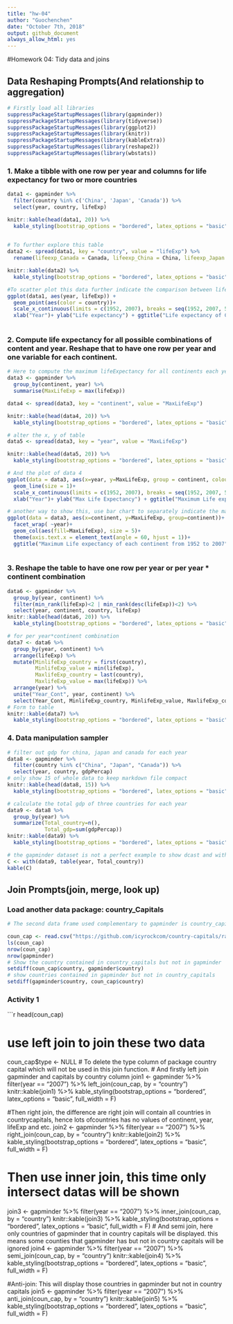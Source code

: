 ```yaml
---
title: "hw-04"
author: "Guochenchen"
date: "October 7th, 2018"
output: github_document
always_allow_html: yes
---
```



#Homework 04: Tidy data and joins

## Data Reshaping Prompts(And relationship to aggregation)

```r
# Firstly load all libraries
suppressPackageStartupMessages(library(gapminder))
suppressPackageStartupMessages(library(tidyverse))
suppressPackageStartupMessages(library(ggplot2))
suppressPackageStartupMessages(library(knitr))
suppressPackageStartupMessages(library(kableExtra))
suppressPackageStartupMessages(library(reshape2))
suppressPackageStartupMessages(library(wbstats))

```
### 1. Make a tibble with one row per year and columns for life expectancy for two or more countries
```r
data1 <- gapminder %>% 
  filter(country %in% c('China', 'Japan', 'Canada')) %>% 
  select(year, country, lifeExp)

knitr::kable(head(data1, 20)) %>% 
  kable_styling(bootstrap_options = "bordered", latex_options = "basic", full_width = F)
  

# To further explore this table
data2 <- spread(data1, key = "country", value = "lifeExp") %>% 
  rename(lifeexp_Canada = Canada, lifeexp_China = China, lifeexp_Japan = Japan)

knitr::kable(data2) %>% 
  kable_styling(bootstrap_options = "bordered", latex_options = "basic", full_width = F)

#To scatter plot this data further indicate the comparison between lifeexp of these three countries
ggplot(data1, aes(year, lifeExp)) +
  geom_point(aes(color = country))+
  scale_x_continuous(limits = c(1952, 2007), breaks = seq(1952, 2007, 5))+
  xlab("Year")+ ylab("Life expectancy") + ggtitle("Life expectancy of Canada, China and Japan")
  
```

### 2. Compute life expectancy for all possible combinations of content and year. Reshape that to have one row per year and one variable for each continent.
```r
# Here to compute the maximum lifeExpectancy for all continents each year
data3 <- gapminder %>% 
  group_by(continent, year) %>% 
  summarise(MaxLifeExp = max(lifeExp))

data4 <- spread(data3, key = "continent", value = "MaxLifeExp")

knitr::kable(head(data4, 20)) %>% 
  kable_styling(bootstrap_options = "bordered", latex_options = "basic", full_width = F)

# alter the x, y of table 
data5 <- spread(data3, key = "year", value = "MaxLifeExp")

knitr::kable(head(data5, 20)) %>% 
  kable_styling(bootstrap_options = "bordered", latex_options = "basic", full_width = F)

# And the plot of data 4
ggplot(data = data3, aes(x=year, y=MaxLifeExp, group = continent, colour = continent))+
  geom_line(size = 1)+
  scale_x_continuous(limits = c(1952, 2007), breaks = seq(1952, 2007, 5))+
  xlab("Year")+ ylab("Max Life Expectancy") + ggtitle("Maximum Life expectancy tendency of each continent from 1952 to 2007")

# another way to show this, use bar chart to separately indicate the maximum lifeexpectancy of each continent
ggplot(data = data3, aes(x=continent, y=MaxLifeExp, group=continent))+
  facet_wrap( ~year)+
  geom_col(aes(fill=MaxLifeExp), size = 5)+
  theme(axis.text.x = element_text(angle = 60, hjust = 1))+
  ggtitle("Maximum Life expectancy of each continent from 1952 to 2007")
  
```
### 3. Reshape the table to have one row per year or per year * continent combination
```r
data6 <- gapminder %>% 
  group_by(year, continent) %>% 
  filter(min_rank(lifeExp)<2 | min_rank(desc(lifeExp))<2) %>% 
  select(year, continent, country, lifeExp)
knitr::kable(head(data6, 20)) %>% 
  kable_styling(bootstrap_options = "bordered", latex_options = "basic", full_width = F)

# for per year*continent combination
data7 <- data6 %>% 
  group_by(year, continent) %>% 
  arrange(lifeExp) %>% 
  mutate(MinlifeExp_country = first(country), 
         MinlifeExp_value = min(lifeExp),
         MaxlifeExp_country = last(country),
         MaxlifeExp_value = max(lifeExp)) %>% 
  arrange(year) %>% 
  unite("Year_Cont", year, continent) %>% 
  select(Year_Cont, MinlifeExp_country, MinlifeExp_value, MaxlifeExp_country, MaxlifeExp_value)
# Form to table
knitr::kable(data7) %>% 
  kable_styling(bootstrap_options = "bordered", latex_options = "basic", full_width = F)
```
### 4. Data manipulation sampler
```r
# filter out gdp for china, japan and canada for each year
data8 <- gapminder %>% 
  filter(country %in% c("China", "Japan", "Canada")) %>% 
  select(year, country, gdpPercap)
# only show 15 of whole data to keep markdown file compact
knitr::kable(head(data8, 15)) %>% 
  kable_styling(bootstrap_options = "bordered", latex_options = "basic", full_width = F)

# calculate the total gdp of three countries for each year
data9 <- data8 %>% 
  group_by(year) %>% 
  summarize(Total_country=n(),
            Total_gdp=sum(gdpPercap))
knitr::kable(data9) %>% 
  kable_styling(bootstrap_options = "bordered", latex_options = "basic", full_width = F)

# the gapminder dataset is not a perfect example to show dcast and with function here.
C <- with(data9, table(year, Total_country))
kable(C)
```
## Join Prompts(join, merge, look up)
### Load another data package: country_Capitals
```r
# The second data frame used complementary to gapminder is country_capitals.

coun_cap <- read.csv("https://github.com/icyrockcom/country-capitals/raw/master/data/country-list.csv")
ls(coun_cap)
nrow(coun_cap)
nrow(gapminder)
# Show the country contained in country_capitals but not in gapminder
setdiff(coun_cap$country, gapminder$country)
# show countries contained in gapminder but not in country_capitals
setdiff(gapminder$country, coun_cap$country)

```
### Activity 1

```r
head(coun_cap)

# use left join to join these two data
coun_cap$type <- NULL
# To delete the type column of package country capital which will not be used in this join function.
# And firstly left join gapminder and capitals by country column
join1 <- gapminder %>% 
  filter(year == "2007") %>% 
  left_join(coun_cap, by = "country")
knitr::kable(join1) %>% 
   kable_styling(bootstrap_options = "bordered", latex_options = "basic", full_width = F)

#Then right join, the difference are right join will contain all countries in countrycapitals, hence lots ofcountries has no values of continent, year, lifeExp and etc.
join2 <- gapminder %>% 
  filter(year == "2007") %>% 
  right_join(coun_cap, by = "country")
knitr::kable(join2) %>% 
   kable_styling(bootstrap_options = "bordered", latex_options = "basic", full_width = F)

# Then use inner join, this time only intersect datas will be shown
join3 <- gapminder %>% 
  filter(year == "2007") %>% 
  inner_join(coun_cap, by = "country")
knitr::kable(join3) %>% 
   kable_styling(bootstrap_options = "bordered", latex_options = "basic", full_width = F)
# And semi join, here only countries of gapminder that in country capitals will be displayed. this means some counties that gapminder has but not in country capitals will be ignored
join4 <- gapminder %>% 
  filter(year == "2007") %>% 
  semi_join(coun_cap, by = "country")
knitr::kable(join4) %>% 
   kable_styling(bootstrap_options = "bordered", latex_options = "basic", full_width = F)

#Anti-join: This will display those countries in gapminder but not in country capitals
join5 <- gapminder %>% 
  filter(year == "2007") %>% 
  anti_join(coun_cap, by = "country")
knitr::kable(join5) %>% 
   kable_styling(bootstrap_options = "bordered", latex_options = "basic", full_width = F)
